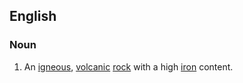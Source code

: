 ==English==

===Noun===
{{en-noun}}
{{wikipedia}}

# {{geology}} An [[igneous]], [[volcanic]] [[rock]] with a high [[iron]] content.